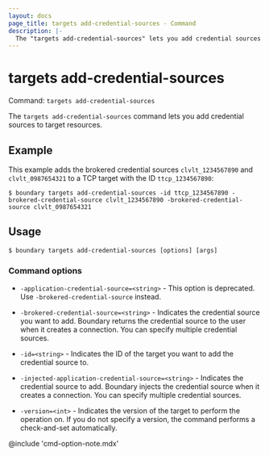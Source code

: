 ```yaml
---
layout: docs
page_title: targets add-credential-sources - Command
description: |-
  The "targets add-credential-sources" lets you add credential sources to target resources.
---
```


# targets add-credential-sources

Command: `targets add-credential-sources`

The `targets add-credential-sources` command lets you add credential sources to target resources.

## Example

This example adds the brokered credential sources `clvlt_1234567890` and `clvlt_0987654321` to a TCP target with the ID `ttcp_1234567890`:

```shell-session
$ boundary targets add-credential-sources -id ttcp_1234567890 -brokered-credential-source clvlt_1234567890 -brokered-credential-source clvlt_0987654321
```

## Usage

<CodeBlockConfig hideClipboard>

```shell-session
$ boundary targets add-credential-sources [options] [args]
```

</CodeBlockConfig>

### Command options

- `-application-credential-source=<string>` - This option is deprecated.
Use `-brokered-credential-source` instead.

- `-brokered-credential-source=<string>` - Indicates the credential source you want to add.
Boundary returns the credential source to the user when it creates a connection.
You can specify multiple credential sources.

- `-id=<string>` - Indicates the ID of the target you want to add the credential source to.

- `-injected-application-credential-source=<string>` - Indicates the credential source to add.
Boundary injects the credential source when it creates a connection.
You can specify multiple credential sources.

- `-version=<int>` - Indicates the version of the target to perform the operation on.
If you do not specify a version, the command performs a check-and-set automatically.

@include 'cmd-option-note.mdx'